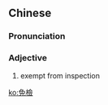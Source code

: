 {{also|免检}}
==Chinese==
{{zh-forms|s=免检}}

===Pronunciation===
{{zh-pron
|m=miǎnjiǎn
|cat=a
}}

===Adjective===
{{zh-adj}}

# exempt from inspection

[[ko:免檢]]